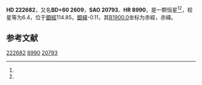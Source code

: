 {{Starbox begin
| name = HD 222682
}}
{{Starbox observe
| epoch = [[J2000.0|J2000.0]]
| constell = [[仙后座|仙后座]]
| 星官= [[王良_(星官)|王良]] （[[奎宿|奎宿]]） 
| ra = {{RA|23|42|31.5}}<ref name=SIMBAD>{{cite web
 | url=http://simbad.u-strasbg.fr/simbad/sim-id?Ident=HR+8990
 | title =Pulsating variable Star
 | publisher=Centre de Données astronomiques de Strasbourg
 | work=SIMBAD
 | accessdate=2012-07-13}}</ref><ref name=DATA>{{cite web
 | url=http://vizier.u-strasbg.fr/viz-bin/VizieR-5?-out.add=.&-source=5050&-corr=PK=HR&-out.max=9999&HR=8990
 | title=VizieR Detailed Page
 | accessdate=2012-07-13
 | archive-date=2016-03-05
 | archive-url=https://web.archive.org/web/20160305013013/http://vizier.u-strasbg.fr/viz-bin/VizieR-5?-out.add=.&-source=5050&-corr=PK=HR&-out.max=9999&HR=8990
 | dead-url=no
 }}</ref>
| dec = {{DEC|+61|40|46}}<ref name=SIMBAD /><ref name=DATA />
| appmag_v = 6.4<ref name=SIMBAD /><ref name=DATA />
}}
{{Starbox character
| class = K2III<ref name=SIMBAD /><ref name=DATA />
| b-v = 1.24<ref name=SIMBAD /><ref name=DATA />
| u-b = 1.36<ref name=SIMBAD /><ref name=DATA />
| r-i = <ref name=SIMBAD /><ref name=DATA />
| variable = 
}}
{{Starbox astrometry
| radial_v = 1.36
| prop_mo_ra = -16
| parallax = 
| p_error = 
}}
{{Starbox catalog
| names =BD+60 2609，[[SAO星表|SAO]] 20793，[[HD星表|HD]] 222682，[[HR星表|HR]] 8990}}
{{Starbox reference |Simbad=HR+8990}}
{{Starbox end}}

'''HD 222682'''，又名'''BD+60 2609'''，'''SAO 20793'''、'''HR 8990'''，是一颗恒星<ref name=SIMBAD /><ref name=DATA />，视星等为6.4，位于[[銀道座標系|銀經]]114.85，[[銀道座標系|銀緯]]-0.11，其[[B1900.0|B1900.0]]坐标为赤經{{RA|23|37|44.7}}，赤緯{{DEC|+61|-0.11|31}}。

== 参考文献 ==
{{reflist}}

{{star-stub}}

{{星官|王良|5|14}}
[[Category:HD和HDE天體|222682]]
[[Category:HR天體|8990]]
[[Category:SAO天體|20793]]